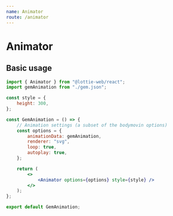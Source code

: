 ```yaml
---
name: Animator
route: /animator
---
```



# Animator

## Basic usage

<GemAnimation />

```jsx
import { Animator } from "@lottie-web/react";
import gemAnimation from "./gem.json";

const style = {
	height: 300,
};

const GemAnimation = () => {
	// Animation settings (a subset of the bodymovin options)
	const options = {
		animationData: gemAnimation,
		renderer: "svg",
		loop: true,
		autoplay: true,
	};

	return (
		<>
			<Animator options={options} style={style} />
		</>
	);
};

export default GemAnimation;
```
